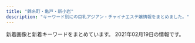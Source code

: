 ```yaml
---
title: "錦糸町・亀戸・新小岩"
description: "キーワード別にの巨乳アジアン・チャイナエステ嬢情報をまとめました。"
---
```


新着画像と新着キーワードをまとめています。
2021年02月19日の情報です。

<DmmAffiliateIns />
<KeywordTable
  shops={
    [
    {
        "name": "Lucky\uff5e\u30e9\u30c3\u30ad\u30fc\uff5e",
        "keywords": {},
        "img_links": [
            "http://www.es-raku.link/images/6.jpg",
            "http://www.es-raku.link/images/menu/staff.png",
            "http://www.es-raku.link/staff/mai.jpg",
            "http://www.es-raku.link/img/yuki1.jpg",
            "http://www.es-raku.link/images/7.jpg",
            "http://www.es-raku.link/images/2.jpg",
            "http://www.es-raku.link/images/r2.jpg",
            "http://www.es-raku.link/img/mai1.jpg",
            "http://www.es-raku.link/images/list.jpg",
            "http://www.es-raku.link/img/riri1.jpg",
            "http://www.es-raku.link/staff/riri.jpg",
            "http://www.es-raku.link/images/rtel.jpg",
            "http://www.es-raku.link/img/ayaka1.jpg",
            "http://www.es-raku.link/images/9.jpg",
            "http://www.es-raku.link/images/staff_t.png",
            "http://www.es-raku.link/staff/yuki.jpg",
            "http://www.es-raku.link/img/kaori1.jpg",
            "http://www.es-raku.link/images/int1.png",
            "http://www.es-raku.link/images/1.jpg",
            "http://www.es-raku.link/img/ruru1.jpg",
            "http://www.es-raku.link/staff/ruru.jpg",
            "http://www.es-raku.link/images/8.jpg",
            "http://www.es-raku.link/images/news.jpg",
            "http://www.es-raku.link/img/lucky1.jpg",
            "http://www.es-raku.link/images/r1.jpg",
            "http://www.es-raku.link/images/tel.jpg",
            "http://www.es-raku.link/images/menu/interior.png",
            "http://www.es-raku.link/images/line.png",
            "http://www.es-raku.link/images/int2.png",
            "http://www.es-raku.link/staff/kaori.jpg",
            "http://www.es-raku.link/images/3.jpg",
            "http://www.es-raku.link/images/sys1.jpg",
            "http://www.es-raku.link/images/head.png",
            "http://www.es-raku.link/staff/lucky.jpg",
            "http://www.es-raku.link/images/interior_t.png",
            "http://www.es-raku.link/images/mobile.jpg",
            "http://www.es-raku.link/staff/ayaka.jpg",
            "http://www.es-raku.link/images/menu/top.png"
        ],
        "station": "JR\u9326\u7cf8\u753a\u99c5\u5357\u53e3",
        "url": "http://www.es-raku.link/"
    },
    {
        "keywords": {
            "C": 7
        },
        "station": "JR\u9326\u7cf8\u753a\u99c5",
        "name": "\u306a\u306a",
        "img_links": [
            "http://nanaesute.pw/images/g3.jpg",
            "http://nanaesute.pw/images/top_bn1.jpg",
            "http://nanaesute.pw/images/flash1.jpg",
            "http://nanaesute.pw/images/g1.jpg",
            "http://nanaesute.pw/images/side3.png",
            "http://nanaesute.pw/images/flash.jpg",
            "http://nanaesute.pw/images/top_bn2.jpg",
            "http://nanaesute.pw/images/top.png"
        ],
        "url": "http://nanaesute.pw/"
    },
    {
        "name": "\u871c\u82b1",
        "station": "\u897f\u5927\u5cf6\u99c5A1\u51fa\u53e3",
        "img_links": [
            "http://hani-est.xyz/images/zi-pri.png",
            "http://hani-est.xyz/images/top.jpg",
            "http://hani-est.xyz/images/banna2.jpg",
            "http://hani-est.xyz/images/zi-service.png",
            "http://hani-est.xyz/images/g5.jpg",
            "http://hani-est.xyz/images/zi-staff.png",
            "http://hani-est.xyz/images/zi-ao.png",
            "http://hani-est.xyz/images/zi-newface.png",
            "http://hani-est.xyz/images/g4.jpg",
            "http://hani-est.xyz/images/g6.jpg",
            "http://hani-est.xyz/images/new1.jpg",
            "http://hani-est.xyz/images/banna.jpg",
            "http://hani-est.xyz/images/g2.jpg",
            "http://hani-est.xyz/images/g1.jpg",
            "http://hani-est.xyz/images/a1.jpg",
            "http://hani-est.xyz/images/banna1.jpg"
        ],
        "url": "http://hani-est.xyz/",
        "keywords": {
            "83": 14,
            "C": 41,
            "94": 14,
            "E": 14,
            "\u4e73": 14,
            "\u5de8\u4e73": 14,
            "82": 14,
            "90": 28
        }
    },
    {
        "keywords": {
            "C": 15
        },
        "url": "http://kameido.info/",
        "station": "JR\u4e80\u6238\u99c5\u5317\u53e3",
        "name": "\u604b\u4eba",
        "img_links": [
            "http://kameido.info/images/5.jpg",
            "http://kameido.info/images/r3.jpg",
            "http://kameido.info/images/r2.jpg",
            "http://kameido.info/images/g0.jpg",
            "http://kameido.info/images/mobile.png",
            "http://kameido.info/images/new1.jpg",
            "http://kameido.info/images/r1.jpg",
            "http://kameido.info/images/4.jpg",
            "http://kameido.info/images/top.jpg",
            "http://kameido.info/images/6.jpg",
            "http://kameido.info/images/3.jpg",
            "http://kameido.info/images/r4.jpg",
            "http://kameido.info/images/1.jpg",
            "http://kameido.info/images/2.jpg"
        ]
    },
    {
        "name": "\u3086\u304d",
        "url": "http://www.sh-yuki.work/",
        "img_links": [
            "http://www.sh-yuki.work/uploads/201215/1-201215145200113.jpg",
            "http://www.sh-yuki.work/uploads/200618/1-20061Q6342Y06.jpg",
            "http://www.sh-yuki.work/uploads/200713/1-200G3110344421.jpg",
            "http://www.sh-yuki.work/images/nbj2.jpg",
            "http://www.sh-yuki.work/images/s_staff.jpg",
            "http://www.sh-yuki.work/uploads/200127/1-20012G02404310.jpg",
            "http://www.sh-yuki.work/uploads/191006/1-191006105P61Z.jpg",
            "http://www.sh-yuki.work/uploads/201215/1-201215145153M4.jpg",
            "http://www.sh-yuki.work/images/lanmu5.jpg",
            "http://www.sh-yuki.work/uploads/201214/1-201214162100347.jpg",
            "http://www.sh-yuki.work/images/mobile.jpg",
            "http://www.sh-yuki.work/uploads/190105/1-1Z105143R9539.jpg",
            "http://www.sh-yuki.work/uploads/190105/1-1Z105143940E6.jpg",
            "http://www.sh-yuki.work/uploads/200620/1-20062015425B54.jpg",
            "http://www.sh-yuki.work/uploads/191221/1-191221111A3123.jpg",
            "http://www.sh-yuki.work/images/s_news.jpg",
            "http://www.sh-yuki.work/images/room2.jpg",
            "http://www.sh-yuki.work/uploads/190105/1-1Z1051440193X.jpg",
            "http://www.sh-yuki.work/images/room1.jpg",
            "http://www.sh-yuki.work/images/lanmu4.jpg",
            "http://www.sh-yuki.work/uploads/200618/1-20061Q633094V.jpg",
            "http://www.sh-yuki.work/images/room4.jpg",
            "http://www.sh-yuki.work/uploads/191227/1-19122F94110460.jpg",
            "http://www.sh-yuki.work/uploads/201214/1-20121416231WV.jpg",
            "http://www.sh-yuki.work/uploads/191202/1-191202154021200.jpg",
            "http://www.sh-yuki.work/uploads/191227/1-19122F93911958.jpg",
            "http://www.sh-yuki.work/images/lanmu3.jpg",
            "http://www.sh-yuki.work/uploads/210216/1-210216154459443.jpg",
            "http://www.sh-yuki.work/uploads/210216/1-210216154445506.jpg",
            "http://www.sh-yuki.work/uploads/190110/1-1Z110093529363.png",
            "http://www.sh-yuki.work/uploads/191104/1-1911041I124915.jpg",
            "http://www.sh-yuki.work/images/lanmu2.jpg",
            "http://www.sh-yuki.work/images/room3.jpg",
            "http://www.sh-yuki.work/uploads/200620/1-200620154311K4.jpg",
            "http://www.sh-yuki.work/uploads/191028/1-19102Q03S5a4.jpg",
            "http://www.sh-yuki.work/uploads/200110/1-20011013245Y49.jpg",
            "http://www.sh-yuki.work/uploads/191006/1-191006105IM24.jpg",
            "http://www.sh-yuki.work/uploads/200713/1-200G3125135C2.jpg",
            "http://www.sh-yuki.work/images/end.png",
            "http://www.sh-yuki.work/uploads/200218/1-20021Q3591A57.jpg",
            "http://www.sh-yuki.work/uploads/200218/1-20021Q359301Q.jpg",
            "http://www.sh-yuki.work/images/1.jpg",
            "http://www.sh-yuki.work/uploads/190105/1-1Z105143921224.jpg",
            "http://www.sh-yuki.work/images/top.png",
            "http://www.sh-yuki.work/uploads/191021/1-19102116361I39.jpg"
        ],
        "keywords": {
            "86": 14,
            "D": 17,
            "89": 2,
            "88": 1
        },
        "station": "JR\u5c0f\u5ca9\u99c5\u5317\u53e3"
    },
    {
        "station": "JR\u5c0f\u5ca9\u99c5\u5357\u53e3",
        "img_links": [
            "http://iyasi-heal.com/staffPhoto/s20191008160204.jpg",
            "http://iyasi-heal.com/staffPhoto/s20191008160301.jpg",
            "http://iyasi-heal.com/staffPhoto/s20190815113058.jpg",
            "http://iyasi-heal.com/images/slider1/03.jpg",
            "http://iyasi-heal.com/js/sliderLine/slide_prev.png",
            "http://iyasi-heal.com/staffPhoto/s20200909152230.jpg",
            "http://iyasi-heal.com/staffPhoto/s20200606151247.jpg",
            "http://iyasi-heal.com/staffPhoto/s20191114093407.jpg",
            "http://iyasi-heal.com/staffPhoto/s20190815113117.jpg",
            "http://iyasi-heal.com/staffPhoto/b20191008160204.jpg",
            "http://iyasi-heal.com/images/slider1/01.jpg",
            "http://iyasi-heal.com/staffPhoto/b20190815113058.jpg",
            "http://iyasi-heal.com/js/sliderLine/slide_next.png",
            "http://iyasi-heal.com/staffPhoto/s20191008160214.jpg",
            "http://iyasi-heal.com/staffPhoto/b20200909152230.jpg",
            "http://iyasi-heal.com/images/slider1/02.jpg",
            "http://iyasi-heal.com/staffPhoto/s20200606151251.jpg",
            "http://iyasi-heal.com/images/gallery1.png",
            "http://iyasi-heal.com/staffPhoto/b20191114093407.jpg",
            "http://iyasi-heal.com/staffPhoto/b20190815113117.jpg",
            "http://iyasi-heal.com/staffPhoto/b20200606151240.jpg",
            "http://iyasi-heal.com/images/mobile.jpg",
            "http://iyasi-heal.com/staffPhoto/s20200606151240.jpg",
            "http://iyasi-heal.com/images/returnBtn.png"
        ],
        "url": "http://iyasi-heal.com/",
        "name": "\u308a\u308a",
        "keywords": {
            "D": 4,
            "C": 1,
            "85": 1
        }
    },
    {
        "keywords": {
            "87": 1,
            "92": 1,
            "95": 2,
            "85": 1,
            "86": 2,
            "90": 1,
            "89": 1
        },
        "name": "\u7f8e\u697d",
        "station": "JR\u65b0\u5c0f\u5ca9\u99c5\u5357\u53e3",
        "img_links": [
            "http://y-rlx.net/images/03.png",
            "http://y-rlx.net/images/rec.jpg",
            "http://y-rlx.net/girl/010a.jpg",
            "http://y-rlx.net/girl/p01.jpg",
            "http://y-rlx.net/images/index_16.png",
            "http://y-rlx.net/images/sys_16.jpg",
            "http://y-rlx.net/images/index_10.jpg",
            "http://y-rlx.net/images/index_21.jpg",
            "http://y-rlx.net/images/index_11.jpg",
            "http://y-rlx.net/images/sys.jpg",
            "http://y-rlx.net/images/index_23.jpg",
            "http://y-rlx.net/images/acc_tit01.jpg",
            "http://y-rlx.net/girl/05.jpg",
            "http://y-rlx.net/images/index_19.png",
            "http://y-rlx.net/girl/03a.jpg",
            "http://y-rlx.net/images/acc_16.jpg",
            "http://y-rlx.net/images/index_02.png",
            "http://y-rlx.net/girl/09a.jpg",
            "http://y-rlx.net/images/index_12.jpg",
            "http://y-rlx.net/girl/09.jpg",
            "http://y-rlx.net/images/index_14.png",
            "http://y-rlx.net/girl/08.jpg",
            "http://y-rlx.net/images/02.png",
            "http://y-rlx.net/girl/07a.jpg",
            "http://y-rlx.net/images/info.png",
            "http://y-rlx.net/images/staff_16.jpg",
            "http://y-rlx.net/images/rec_16.jpg",
            "http://y-rlx.net/images/acc_tit03.jpg",
            "http://y-rlx.net/girl/010.jpg",
            "http://y-rlx.net/girl/06.jpg",
            "http://y-rlx.net/girl/02.jpg",
            "http://y-rlx.net/images/line.jpg",
            "http://y-rlx.net/girl/03.jpg",
            "http://y-rlx.net/girl/01.jpg",
            "http://y-rlx.net/girl/00.jpg",
            "http://y-rlx.net/girl/07.jpg",
            "http://y-rlx.net/images/index_08.jpg",
            "http://y-rlx.net/images/index_13.jpg",
            "http://y-rlx.net/images/index_04.png",
            "http://y-rlx.net/images/index_06.png",
            "http://y-rlx.net/images/acc_tit.jpg",
            "http://y-rlx.net/images/index_07.png",
            "http://y-rlx.net/images/rex_16.jpg",
            "http://y-rlx.net/images/index_09.jpg",
            "http://y-rlx.net/girl/05a.jpg",
            "http://y-rlx.net/images/01.png"
        ],
        "url": "http://y-rlx.net/"
    },
    {
        "url": "http://thaipataya.chm.jp/",
        "name": "\u30d1\u30bf\u30e4",
        "keywords": {
            "\u30bb\u30af\u30b7\u30fc": 1,
            "C": 13
        },
        "station": "JR\u5c0f\u5ca9\u99c5\u5357\u53e3",
        "img_links": [
            "https://chm.jp/domains1/thaipataya/myimg/imgcom37665_sp.jpg",
            "https://chm.jp/domains1/thaipataya/myimg/imgcom37913_sp.jpg",
            "https://chm.jp/domains1/thaipataya/myimg/imgcom36604_sp.jpg",
            "https://chm.jp/domains1/thaipataya/myimg/slideimg36560_sp.jpg",
            "https://chm.jp/domains1/thaipataya/myimg/imgcom37360_sp.jpg",
            "https://chm.jp/domains1/thaipataya/myimg/imgcom37668_sp.png",
            "https://chm.jp/domains1/thaipataya/myimg/imgcom36634_sp.jpg",
            "https://chm.jp/domains1/thaipataya/myimg/imgcom36606_sp.jpg",
            "https://chm.jp/domains1/thaipataya/myimg/imgcom37731_sp.png",
            "https://chm.jp/domains1/thaipataya/myimg/imgcom36566_sp.png",
            "https://chm.jp/domains1/thaipataya/myimg/imgcom37172_sp.png",
            "https://chm.jp/domains1/thaipataya/myimg/imgcom37726_sp.png",
            "https://chm.jp/domains1/thaipataya/myimg/imgcom36636_sp.jpg",
            "https://chm.jp/domains1/thaipataya/myimg/imgcom37841_sp.jpg",
            "https://chm.jp/domains1/thaipataya/myimg/imgcom37728_sp.png",
            "https://chm.jp/domains1/thaipataya/myimg/imgcom37174_sp.png",
            "https://chm.jp/domains1/thaipataya/myimg/imgcom36565_sp.jpg",
            "https://chm.jp/domains1/thaipataya/myimg/slideimg36561_sp.jpg",
            "https://chm.jp/domains1/thaipataya/myimg/imgcom36577_sp.jpg",
            "https://chm.jp/domains1/thaipataya/myimg/imgcom37663_sp.jpg",
            "https://chm.jp/domains1/thaipataya/myimg/imgcom37362_sp.png",
            "https://chm.jp/domains1/thaipataya/myimg/imgcom36578_sp.jpg",
            "https://chm.jp/domains1/thaipataya/myimg/imgcom36607_sp.jpg",
            "https://chm.jp/domains1/thaipataya/myimg/imgcom37667_sp.png",
            "https://chm.jp/domains1/thaipataya/myimg/imgcom37732_sp.png",
            "https://chm.jp/domains1/thaipataya/myimg/imgcom37914_sp.jpg",
            "https://chm.jp/domains1/thaipataya/myimg/imgcom37659_sp.png",
            "https://chm.jp/domains1/thaipataya/myimg/imgcom36605_sp.jpg",
            "https://chm.jp/domains1/thaipataya/myimg/imgcom37737_sp.png",
            "https://chm.jp/sozai/0_4999/bn112_sp.png",
            "https://chm.jp/domains1/thaipataya/myimg/imgcom37740_sp.png",
            "https://chm.jp/domains1/thaipataya/myimg/imgcom37727_sp.png",
            "https://chm.jp/domains1/thaipataya/myimg/imgcom37710_sp.jpg",
            "http://chm.jp/img/linebutton_82x20.png",
            "https://chm.jp/domains1/thaipataya/myimg/imgcom37730_sp.png",
            "https://chm.jp/domains1/thaipataya/myimg/imgcom37654_sp.jpg",
            "https://chm.jp/domains1/thaipataya/myimg/imgcom36581_sp.jpg",
            "https://chm.jp/domains1/thaipataya/myimg/imgcom37655_sp.jpg",
            "https://chm.jp/domains1/thaipataya/myimg/imgcom37833_sp.jpg",
            "https://chm.jp/domains1/thaipataya/myimg/imgcom36613_sp.jpg",
            "https://chm.jp/domains1/thaipataya/myimg/imgcom37789_sp.png",
            "https://chm.jp/domains1/thaipataya/myimg/imgcom36619_sp.jpg",
            "https://chm.jp/domains1/thaipataya/myimg/imgcom37067_sp.png",
            "https://chm.jp/domains1/thaipataya/myimg/imgcom37177_sp.png",
            "https://chm.jp/domains1/thaipataya/myimg/imgcom37357_sp.jpg",
            "https://chm.jp/sozai/0_4999/bn122_sp.png",
            "https://chm.jp/domains1/thaipataya/myimg/imgcom36603_sp.png",
            "https://chm.jp/domains1/thaipataya/myimg/imgcom37664_sp.png",
            "https://chm.jp/domains1/thaipataya/myimg/imgcom37356_sp.jpg",
            "https://chm.jp/domains1/thaipataya/myimg/imgcom37666_sp.jpg",
            "https://chm.jp/domains1/thaipataya/myimg/imgcom37916_sp.jpg",
            "https://chm.jp/domains1/thaipataya/myimg/imgcom37736_sp.png",
            "https://chm.jp/domains1/thaipataya/myimg/imgcom37725_sp.png",
            "https://chm.jp/domains1/thaipataya/myimg/imgcom37661_sp.png",
            "https://chm.jp/domains1/thaipataya/myimg/imgcom36633_sp.jpg",
            "https://chm.jp/domains1/thaipataya/myimg/imgcom37734_sp.png",
            "https://chm.jp/domains1/thaipataya/myimg/imgcom37662_sp.png",
            "https://chm.jp/domains1/thaipataya/myimg/imgcom37361_sp.png",
            "https://chm.jp/domains1/thaipataya/myimg/imgcom37657_sp.jpg",
            "https://chm.jp/domains1/thaipataya/myimg/imgcom37669_sp.jpg",
            "https://chm.jp/domains1/thaipataya/myimg/imgcom36615_sp.png",
            "https://chm.jp/domains1/thaipataya/myimg/imgcom36635_sp.jpg",
            "https://chm.jp/domains1/thaipataya/myimg/imgcom36567_sp.jpg",
            "https://chm.jp/domains1/thaipataya/myimg/imgcom37839_sp.jpg",
            "https://chm.jp/domains1/thaipataya/myimg/imgcom36582_sp.jpg",
            "https://chm.jp/domains1/thaipataya/myimg/imgcom37915_sp.jpg",
            "https://chm.jp/domains1/thaipataya/myimg/imgcom36618_sp.png",
            "https://chm.jp/domains1/thaipataya/myimg/imgcom37358_sp.jpg",
            "https://chm.jp/domains1/thaipataya/myimg/imgcom37359_sp.jpg",
            "https://chm.jp/domains1/thaipataya/myimg/imgcom37733_sp.png",
            "https://chm.jp/domains1/thaipataya/myimg/imgcom37739_sp.png",
            "https://chm.jp/domains1/thaipataya/myimg/imgcom37840_sp.jpg",
            "https://chm.jp/domains1/thaipataya/myimg/slideimg36562_sp.jpg",
            "https://chm.jp/domains1/thaipataya/myimg/imgcom36614_sp.jpg",
            "https://chm.jp/domains1/thaipataya/myimg/imgcom36579_sp.jpg",
            "https://chm.jp/domains1/thaipataya/myimg/imgcom37656_sp.jpg",
            "https://chm.jp/domains1/thaipataya/myimg/imgcom37834_sp.jpg",
            "https://chm.jp/domains1/thaipataya/myimg/imgcom36580_sp.jpg",
            "https://chm.jp/domains1/thaipataya/myimg/imgcom37738_sp.png",
            "https://chm.jp/domains1/thaipataya/myimg/imgcom37355_sp.jpg",
            "https://chm.jp/domains1/thaipataya/myimg/imgcom37653_sp.jpg",
            "https://chm.jp/domains1/thaipataya/myimg/imgcom37658_sp.png",
            "https://chm.jp/domains1/thaipataya/myimg/imgcom37068_sp.png",
            "https://chm.jp/domains1/thaipataya/myimg/imgcom37660_sp.png",
            "https://chm.jp/domains1/thaipataya/myimg/imgcom37729_sp.png"
        ]
    },
    {
        "name": "\u96c5\u82b3",
        "keywords": {
            "H": 2,
            "89": 6,
            "98": 2,
            "84": 2,
            "C": 12,
            "86": 2,
            "85": 4,
            "D": 4
        },
        "img_links": [
            "http://www.o-miyabi.com/images/upload/thumb/0dc07af1006255fa.jpg",
            "http://www.o-miyabi.com/images/index_03.jpg",
            "http://www.o-miyabi.com/s/uploads/02.jpg",
            "http://www.o-miyabi.com/images/upload/thumb/72ffa1fb925d394b.jpg",
            "http://www.o-miyabi.com/s/uploads/06.jpg",
            "http://www.o-miyabi.com/images/info.jpg",
            "http://www.o-miyabi.com/s/uploads/04.jpg",
            "http://www.o-miyabi.com/s/images/okubokomachi.jpg",
            "http://www.o-miyabi.com/images/upload/thumb/6d7987cae648e809.jpg",
            "http://www.o-miyabi.com/s/images/t3.jpg",
            "http://www.o-miyabi.com/s/uploads/03.jpg",
            "http://www.o-miyabi.com/images/index_13.jpg",
            "http://www.o-miyabi.com/images/index_04.jpg",
            "http://www.o-miyabi.com/images/upload/thumb/51d074f8f9cdb905.jpg",
            "http://www.o-miyabi.com/images/index_07.jpg",
            "http://www.o-miyabi.com/images/movie_09.jpg",
            "http://www.o-miyabi.com/images/index_16.jpg",
            "http://www.o-miyabi.com/images/staff_09.jpg",
            "http://www.o-miyabi.com/images/info_09.jpg",
            "http://www.o-miyabi.com/s/images/service_07.png",
            "http://www.o-miyabi.com/images/index_02.jpg",
            "http://www.o-miyabi.com/images/index_06.jpg",
            "http://www.o-miyabi.com/s/uploads/08.jpg",
            "http://www.o-miyabi.com/images/upload/thumb/1a8371be7358f1df.jpg",
            "http://www.o-miyabi.com/s/images/slider/3.jpg",
            "http://www.o-miyabi.com/images/upload/thumb/928147996b3538a2.jpg",
            "http://www.o-miyabi.com/s/image/nav_topics.png",
            "http://www.o-miyabi.com/s/image/nav_top.png",
            "http://www.o-miyabi.com/girl/01.jpg",
            "http://www.o-miyabi.com/s/images/slider/1.jpg",
            "http://www.o-miyabi.com/images/index_14.jpg",
            "http://www.o-miyabi.com/images/upload/thumb/e12bb065f2380463.jpg",
            "http://www.o-miyabi.com/s/uploads/01.jpg",
            "http://www.o-miyabi.com/images/upload/thumb/301c9a35b11a384f.jpg",
            "http://www.o-miyabi.com/s/image/nav_hotel.png",
            "http://www.o-miyabi.com/images/index_01.jpg",
            "http://www.o-miyabi.com/s/images/service_01.png",
            "http://www.o-miyabi.com/images/index_19.jpg",
            "http://www.o-miyabi.com/s/image/nav_cast.png",
            "http://www.o-miyabi.com/images/info_02.jpg",
            "http://www.o-miyabi.com/images/rec_09.jpg",
            "http://www.o-miyabi.com/images/rec.jpg",
            "http://www.o-miyabi.com/s/images/slider/prev.png",
            "http://www.o-miyabi.com/s/images/pc.png",
            "http://www.o-miyabi.com/s/image/nav_sys.png",
            "http://www.o-miyabi.com/s/uploads/07.jpg",
            "http://www.o-miyabi.com/s/images/t1.jpg",
            "http://www.o-miyabi.com/s/images/tel.png",
            "http://www.o-miyabi.com/s/images/slider/next.png",
            "http://www.o-miyabi.com/s/images/iphone.png",
            "http://www.o-miyabi.com/s/image/nav_manga.png",
            "http://www.o-miyabi.com/images/upload/thumb/db15ea2226867103.jpg",
            "http://www.o-miyabi.com/images/upload/thumb/57af63e7ff71466b.jpg",
            "http://www.o-miyabi.com/images/upload/thumb/04d21d82d11bc049.jpg",
            "http://www.o-miyabi.com/images/upload/thumb/0981f77ac0a1e07f.jpg",
            "http://www.o-miyabi.com/s/images/slider/2.jpg",
            "http://www.o-miyabi.com/images/index_09.jpg",
            "http://www.o-miyabi.com/images/index_05.jpg",
            "http://www.o-miyabi.com/images/upload/thumb/7713de024ddc43e7.jpg",
            "http://www.o-miyabi.com/s/images/top_2.jpg",
            "http://www.o-miyabi.com/images/upload/thumb/6fceb6aef71115ac.jpg",
            "http://www.o-miyabi.com/images/index_10.jpg",
            "http://www.o-miyabi.com/images/index_18.jpg",
            "http://www.o-miyabi.com/s/images/t2.jpg",
            "http://www.o-miyabi.com/s/images/service_03.png"
        ],
        "station": "JR\u65b0\u5c0f\u5ca9\u99c5\u5357\u53e3",
        "url": "http://www.o-miyabi.com/"
    },
    {
        "img_links": [
            "http://www.es-royal.click/images/8.jpg",
            "http://www.es-royal.click/images/b3.jpg",
            "http://www.es-royal.click/images/s1.png",
            "http://www.es-royal.click/images/1.jpg",
            "http://www.es-royal.click/images/main_footer.jpg",
            "http://www.es-royal.click/img/emi1.jpg",
            "http://www.es-royal.click/images/staff_t.jpg",
            "http://www.es-royal.click/images/sys1.png",
            "http://www.es-royal.click/images/9.jpg",
            "http://www.es-royal.click/images/main_top.jpg",
            "http://www.es-royal.click/images/5.jpg",
            "http://www.es-royal.click/img/aya1.jpg",
            "http://www.es-royal.click/images/b2.jpg",
            "http://www.es-royal.click/images/ta.jpg",
            "http://www.es-royal.click/images/head.jpg",
            "http://www.es-royal.click/img/nana1.jpg",
            "http://www.es-royal.click/images/int1.png",
            "http://www.es-royal.click/img/ego1.jpg",
            "http://www.es-royal.click/images/interior_t.jpg",
            "http://www.es-royal.click/images/mobile.jpg",
            "http://www.es-royal.click/images/int2.png",
            "http://www.es-royal.click/img/momo2.jpg",
            "http://www.es-royal.click/images/4.jpg",
            "http://www.es-royal.click/images/news.png",
            "http://www.es-royal.click/img/miyuki1.jpg",
            "http://www.es-royal.click/images/6.jpg",
            "http://www.es-royal.click/images/b1.jpg",
            "http://www.es-royal.click/img/momo1.jpg",
            "http://www.es-royal.click/img/mimi1.jpg",
            "http://www.es-royal.click/images/7.jpg"
        ],
        "station": "\u4eac\u6210\u7acb\u77f3\u99c5\u5317\u53e3",
        "url": "http://www.es-royal.click/",
        "keywords": {},
        "name": "\u5e78\u305b"
    },
    {
        "url": "http://sentsubaki.asia/",
        "img_links": [
            "http://sentsubaki.asia/img/btn_twitter.png",
            "http://sentsubaki.asia/img/cast/miki-01.jpg",
            "http://sentsubaki.asia/img/cast/yumi-03.jpg",
            "http://sentsubaki.asia/img/cast/miki-02.jpg",
            "http://sentsubaki.asia/img/cast/you-01.jpg",
            "http://sentsubaki.asia/img/cast/yuyu-01.jpg",
            "http://sentsubaki.asia/img/cast/you-02.jpg",
            "http://sentsubaki.asia/img/btn_top.png",
            "http://sentsubaki.asia/img/cast/nina-04.jpg",
            "http://sentsubaki.asia/img/cast/miki-03.jpg",
            "http://sentsubaki.asia/img/cast/yumi-02.jpg",
            "http://sentsubaki.asia/img/btn_interior.png",
            "http://sentsubaki.asia/img/btn_cast.png",
            "http://sentsubaki.asia/img/cast/nina-03.jpg",
            "http://sentsubaki.asia/img/head_tel.png",
            "http://sentsubaki.asia/img/cast/you-03.jpg",
            "http://sentsubaki.asia/img/interior/lobby-2.jpg",
            "http://sentsubaki.asia/img/cast/aya-04.jpg",
            "http://sentsubaki.asia/img/cast/you-04.jpg",
            "http://sentsubaki.asia/img/cast/aya-03.jpg",
            "http://sentsubaki.asia/img/interior/lobby-1.jpg",
            "http://sentsubaki.asia/img/cast/yuyu-04.jpg",
            "http://sentsubaki.asia/img/coupon_special.png",
            "http://sentsubaki.asia/img/cast/yuyu-02.jpg",
            "http://sentsubaki.asia/img/cast/miki-04.jpg",
            "http://sentsubaki.asia/img/cast/aya-01.jpg",
            "http://sentsubaki.asia/img/cast/yumi-04.jpg",
            "http://sentsubaki.asia/img/head_time.png"
        ],
        "name": "\u5343\u693f",
        "keywords": {},
        "station": "JR\u4e80\u6238\u99c5\u6771\u53e3"
    },
    {
        "station": "\u68ee\u4e0b\u99c5A4\u53e3",
        "url": "http://ipidiw.com/relaxnomori/",
        "img_links": [
            "http://ipidiw.com/relaxnomori/images/interior_t.jpg",
            "http://ipidiw.com/relaxnomori/images/mobile.jpg",
            "http://ipidiw.com/relaxnomori/images/tt.jpg",
            "http://ipidiw.com/relaxnomori/images/news.jpg",
            "http://ipidiw.com/relaxnomori/images/interior.png",
            "http://ipidiw.com/relaxnomori/images/staff_t.jpg",
            "http://ipidiw.com/relaxnomori/user_data/00000020.jpg",
            "http://ipidiw.com/relaxnomori/images/tp.png",
            "http://ipidiw.com/relaxnomori/user_data/00000018.jpg",
            "http://ipidiw.com/relaxnomori/user_data/00000017.jpg",
            "http://ipidiw.com/relaxnomori/user_data/00000019.jpg",
            "http://ipidiw.com/relaxnomori/images/rem.jpg"
        ],
        "keywords": {
            "90": 2,
            "93": 1,
            "86": 1
        },
        "name": "\u30ea\u30e9\u30c3\u30af\u30b9\u306e\u68ee"
    },
    {
        "keywords": {},
        "img_links": [
            "https://kameido-massage.com/images/flower.png",
            "https://kameido-massage.com/staff/mimi-l1.jpg",
            "https://kameido-massage.com/2019/12/25/mika-s1.jpg",
            "https://kameido-massage.com/room/room-l1.jpg",
            "https://kameido-massage.com/images/main-small.jpg",
            "https://kameido-massage.com/staff/nana-l1.jpg",
            "https://kameido-massage.com/icon/yelp.png",
            "https://kameido-massage.com/images/footer-l.png",
            "https://kameido-massage.com/images/top2.jpg",
            "https://kameido-massage.com/icon/facebook.png",
            "https://kameido-massage.com/images/footer-r.png",
            "https://kameido-massage.com/images/qrcode.png",
            "https://kameido-massage.com/2020/03/28/nana-s1.jpg",
            "https://kameido-massage.com/images/header3.png",
            "https://scdn.line-apps.com/n/line_add_friends/btn/ja.png",
            "https://kameido-massage.com/staff/yuki-s1.jpg",
            "https://kameido-massage.com/icon/twitter.png",
            "https://kameido-massage.com/2019/11/10/erika-s1.jpg",
            "https://kameido-massage.com/staff/mimi-s1.jpg",
            "https://kameido-massage.com/staff/yuka-s1.jpg",
            "https://kameido-massage.com/2020/05/15/kazumi-s1.jpg",
            "https://kameido-massage.com/staff/yuki-l1.jpg",
            "https://kameido-massage.com/menu/blog.png",
            "https://kameido-massage.com/icon/line.png",
            "https://kameido-massage.com/2020/07/17/mika-s1.jpg",
            "https://kameido-massage.com/images/main-top.jpg",
            "https://kameido-massage.com/room/room-l3.jpg",
            "https://kameido-massage.com/staff/nana-s1.jpg",
            "https://kameido-massage.com/button/blog.png",
            "https://kameido-massage.com/room/room-l4.jpg",
            "https://kameido-massage.com/staff/mirei-s1.jpg",
            "https://kameido-massage.com/images/clear.png",
            "https://kameido-massage.com/room/room-l6.jpg",
            "https://kameido-massage.com/images/top1.jpg",
            "https://kameido-massage.com/images/top3.jpg",
            "https://kameido-massage.com/staff/yuka-l1.jpg",
            "https://kameido-massage.com/2019/11/02/yuka-s1.jpg",
            "https://kameido-massage.com/menu/home.png",
            "https://kameido-massage.com/room/room-l2.jpg",
            "https://kameido-massage.com/images/main-sp.jpg",
            "https://kameido-massage.com/2019/10/29/yuri-s1.jpg",
            "https://kameido-massage.com/room/room-l5.jpg",
            "https://kameido-massage.com/menu/staff.png",
            "https://kameido-massage.com/menu/info.png",
            "https://kameido-massage.com/button/staff.png",
            "https://kameido-massage.com/button/home.png",
            "https://kameido-massage.com/staff/erika-l1.jpg",
            "https://kameido-massage.com/staff/erika-s1.jpg",
            "https://kameido-massage.com/link/mens-esthe.png"
        ],
        "station": "JR\u4e80\u6238\u99c5\u5317\u53e3",
        "url": "https://kameido-massage.com/",
        "name": "\u842c\u751f\u697c"
    },
    {
        "img_links": [
            "http://mirage.sweet-relaxation.com/img/cast/yaya-02.jpg",
            "http://mirage.sweet-relaxation.com/img/interior/corridor-1.jpg",
            "http://mirage.sweet-relaxation.com/img/cast/yumi-01.jpg",
            "http://mirage.sweet-relaxation.com/img/cast/yumi-03.jpg",
            "http://mirage.sweet-relaxation.com/img/cast/nanar-01.jpg",
            "http://mirage.sweet-relaxation.com/img/cast/ran-01.jpg",
            "http://mirage.sweet-relaxation.com/img/cast/yaya-01.jpg",
            "http://mirage.sweet-relaxation.com/img/cast/yaya-03.jpg",
            "http://mirage.sweet-relaxation.com/img/cast/miya-01.jpg",
            "http://mirage.sweet-relaxation.com/img/cast/nina-03.jpg",
            "http://mirage.sweet-relaxation.com/img/cast/key-03.jpg",
            "http://mirage.sweet-relaxation.com/img/cast/olive-01.jpg",
            "http://mirage.sweet-relaxation.com/img/cast/nanar-02.jpg",
            "http://mirage.sweet-relaxation.com/img/cast/miya-02.jpg",
            "http://mirage.sweet-relaxation.com/img/cast/olive-03.jpg",
            "http://mirage.sweet-relaxation.com/img/cast/ran-03.jpg",
            "http://mirage.sweet-relaxation.com/img/cast/yumi-02.jpg",
            "http://mirage.sweet-relaxation.com/img/cast/nanar-03.jpg",
            "http://mirage.sweet-relaxation.com/img/cast/olive-02.jpg",
            "http://mirage.sweet-relaxation.com/img/cast/nina-01.jpg",
            "http://mirage.sweet-relaxation.com/img/cast/key-01.jpg",
            "http://mirage.sweet-relaxation.com/img/cast/eri-01.jpg",
            "http://mirage.sweet-relaxation.com/img/cast/eri-03.jpg",
            "http://mirage.sweet-relaxation.com/img/cast/nina-02.jpg",
            "http://mirage.sweet-relaxation.com/img/cast/eri-02.jpg",
            "http://mirage.sweet-relaxation.com/img/cast/miya-03.jpg",
            "http://mirage.sweet-relaxation.com/img/cast/key-02.jpg",
            "http://mirage.sweet-relaxation.com/img/cast/ran-02.jpg"
        ],
        "station": "JR\u4e80\u6238\u99c5\u6771\u53e3",
        "name": "Mirage\uff5e\u30df\u30e9\u30fc\u30b8\u30e5\uff5e",
        "keywords": {},
        "url": "http://mirage.sweet-relaxation.com/"
    },
    {
        "img_links": [
            "https://piano.sweet-relaxation.com/img/cast/nico-02.jpg",
            "https://piano.sweet-relaxation.com/img/cast/nana-02.jpg",
            "https://piano.sweet-relaxation.com/img/cast/luna-03.jpg",
            "https://piano.sweet-relaxation.com/img/cast/ebi-02.jpg",
            "https://piano.sweet-relaxation.com/img/cast/nana-03.jpg",
            "https://piano.sweet-relaxation.com/img/interior/int-04.jpg",
            "https://piano.sweet-relaxation.com/img/cast/miky-02.jpg",
            "https://piano.sweet-relaxation.com/img/cast/ebi-03.jpg",
            "https://piano.sweet-relaxation.com/img/cast/ai-04.jpg",
            "https://piano.sweet-relaxation.com/img/cast/miya-02.jpg",
            "https://piano.sweet-relaxation.com/img/cast/nico-04.jpg",
            "https://piano.sweet-relaxation.com/img/cast/ai-02.jpg",
            "https://piano.sweet-relaxation.com/img/cast/coco-04.jpg",
            "https://piano.sweet-relaxation.com/img/cast/miya-03.jpg",
            "https://piano.sweet-relaxation.com/img/cast/nico-03.jpg",
            "https://piano.sweet-relaxation.com/img/slick/sl-1.jpg",
            "https://piano.sweet-relaxation.com/img/cast/coco-01.jpg",
            "https://piano.sweet-relaxation.com/img/slick/sl-5.jpg",
            "https://piano.sweet-relaxation.com/img/slick/sl-2.jpg",
            "https://piano.sweet-relaxation.com/img/cast/ebi-04.jpg",
            "https://piano.sweet-relaxation.com/img/slick/sl-3.jpg",
            "https://piano.sweet-relaxation.com/img/cast/luna-04.jpg",
            "https://piano.sweet-relaxation.com/img/cast/aini-04.jpg",
            "https://piano.sweet-relaxation.com/img/cast/lili-03.jpg",
            "https://piano.sweet-relaxation.com/img/cast/ebi-01.jpg",
            "https://piano.sweet-relaxation.com/img/cast/ai-03.jpg",
            "https://piano.sweet-relaxation.com/img/interior/int-03.jpg",
            "https://piano.sweet-relaxation.com/img/cast/miya-01.jpg",
            "https://piano.sweet-relaxation.com/img/cast/ai-01.jpg",
            "https://piano.sweet-relaxation.com/img/cast/nico-01.jpg",
            "https://piano.sweet-relaxation.com/img/cast/aye-04.jpg",
            "https://piano.sweet-relaxation.com/img/cast/nana-04.jpg",
            "https://piano.sweet-relaxation.com/img/cast/aye-03.jpg",
            "https://piano.sweet-relaxation.com/img/cast/luna-01.jpg",
            "https://piano.sweet-relaxation.com/img/cast/coco-02.jpg",
            "https://piano.sweet-relaxation.com/img/slick/sl-4.jpg",
            "https://piano.sweet-relaxation.com/img/cast/nana-01.jpg",
            "https://piano.sweet-relaxation.com/img/cast/luna-02.jpg",
            "https://piano.sweet-relaxation.com/img/slick/sl-6.jpg",
            "https://piano.sweet-relaxation.com/img/cast/aki-03.jpg",
            "https://piano.sweet-relaxation.com/img/cast/lili-01.jpg",
            "https://piano.sweet-relaxation.com/img/cast/aki-02.jpg",
            "https://piano.sweet-relaxation.com/img/cast/aye-01.jpg",
            "https://piano.sweet-relaxation.com/img/cast/aini-02.jpg",
            "https://piano.sweet-relaxation.com/img/cast/aki-01.jpg",
            "https://piano.sweet-relaxation.com/img/cast/miky-04.jpg",
            "https://piano.sweet-relaxation.com/img/cast/miya-04.jpg",
            "https://piano.sweet-relaxation.com/img/cast/aini-01.jpg",
            "https://piano.sweet-relaxation.com/img/slick/sl-7.jpg",
            "https://piano.sweet-relaxation.com/img/cast/aki-04.jpg",
            "https://piano.sweet-relaxation.com/img/cast/coco-03.jpg",
            "https://piano.sweet-relaxation.com/img/interior/int-01.jpg",
            "https://piano.sweet-relaxation.com/img/cast/miky-03.jpg",
            "https://piano.sweet-relaxation.com/img/cast/aini-03.jpg",
            "https://piano.sweet-relaxation.com/img/cast/lili-02.jpg",
            "https://piano.sweet-relaxation.com/img/cast/lili-04.jpg",
            "https://piano.sweet-relaxation.com/img/cast/aye-02.jpg",
            "https://piano.sweet-relaxation.com/img/interior/int-02.jpg",
            "https://piano.sweet-relaxation.com/img/cast/miky-01.jpg"
        ],
        "name": "Piano",
        "keywords": {},
        "station": "JR\u65b0\u5c0f\u5ca9\u99c5\u5357\u53e3",
        "url": "https://piano.sweet-relaxation.com/"
    },
    {
        "station": "JR\u4e80\u6238\u99c5\u6771\u53e3",
        "img_links": [
            "http://miyabi-aroma.xyz/images/nav/nav-sys.jpg",
            "http://miyabi-aroma.xyz/images/nav/nav-info.jpg",
            "http://miyabi-aroma.xyz/images/index-rose_09.png",
            "http://miyabi-aroma.xyz/images/staff/3/miya2.jpg",
            "http://miyabi-aroma.xyz/images/1801706901.jpg",
            "http://miyabi-aroma.xyz/images/nav/nav-job.jpg",
            "http://miyabi-aroma.xyz/images/staff/3/miya.jpg",
            "http://miyabi-aroma.xyz/images/nav/nav-staff.jpg",
            "http://miyabi-aroma.xyz/images/staff/3/yaya2.jpg",
            "http://miyabi-aroma.xyz/images/shishu/se2.jpg",
            "http://miyabi-aroma.xyz/images/staff/3/kiki.jpg",
            "http://miyabi-aroma.xyz/images/3/1.jpg",
            "http://miyabi-aroma.xyz/images/staff/3/rina2.jpg",
            "http://miyabi-aroma.xyz/images/staff/3/ami.jpg",
            "http://miyabi-aroma.xyz/images/staff/3/yaya1.jpg",
            "http://miyabi-aroma.xyz/images/11.png",
            "http://miyabi-aroma.xyz/images/index-rose_07.png",
            "http://miyabi-aroma.xyz/images/shishu/se1.jpg",
            "http://miyabi-aroma.xyz/images/staff/3/kiki2.jpg",
            "http://miyabi-aroma.xyz/images/staff/3/ami2.jpg",
            "http://miyabi-aroma.xyz/images/index-rose_13.png",
            "http://miyabi-aroma.xyz/images/index-rose_02.png",
            "http://miyabi-aroma.xyz/images/staff/3/rina.jpg",
            "http://miyabi-aroma.xyz/images/index-rose_04.png",
            "http://miyabi-aroma.xyz/images/staff/3/yami.jpg",
            "http://miyabi-aroma.xyz/images/3/2.jpg"
        ],
        "keywords": {
            "C": 7
        },
        "url": "http://miyabi-aroma.xyz/",
        "name": "\u685c"
    },
    {
        "station": "JR\u4e80\u6238\u99c5\u5317\u53e3",
        "url": "http://yukinosakura.tyo.cm/",
        "img_links": [
            "http://yukinosakura.tyo.cm/images/room2.jpg",
            "http://yukinosakura.tyo.cm/images/mobile.jpg",
            "http://yukinosakura.tyo.cm/images/s_shedule.jpg",
            "http://yukinosakura.tyo.cm/images/s_staff.jpg",
            "http://yukinosakura.a2.webnavi.work/upload/sites/72/2020/04/2020040708052456.jpg",
            "http://yukinosakura.a2.webnavi.work/upload/sites/72/2020/04/2020040708052434.jpg",
            "http://yukinosakura.tyo.cm/images/room1.jpg",
            "http://yukinosakura.tyo.cm/images/room4.jpg",
            "http://yukinosakura.tyo.cm/images/s_news.jpg",
            "http://yukinosakura.a2.webnavi.work/upload/sites/72/2020/04/2020040708052118.jpg",
            "http://yukinosakura.tyo.cm/images/room3.jpg",
            "http://yukinosakura.a2.webnavi.work/upload/sites/72/2020/04/2020040708052353.jpg",
            "http://yukinosakura.a2.webnavi.work/upload/sites/72/2020/04/2020040708052241.jpg",
            "http://yukinosakura.tyo.cm/images/top.jpg"
        ],
        "keywords": {
            "86": 12,
            "C": 18,
            "D": 24,
            "85": 12,
            "83": 6
        },
        "name": "\u685c\u82b1"
    },
    {
        "name": "\u30a8\u30eb\u30b0\u30e9\u30f3\u30c7-elgrande-",
        "url": "http://el-grande.asia/",
        "station": "JR\u65b0\u5c0f\u5ca9\u99c5\u5357\u53e3",
        "img_links": [
            "http://el-grande.asia/img/cast/ringo-03.jpg",
            "http://el-grande.asia/img/cast/misa-01.jpg",
            "http://el-grande.asia/img/cast/baby-04.jpg",
            "http://el-grande.asia/img/cast/mei-03.jpg",
            "http://el-grande.asia/img/cast/belu-02.jpg",
            "http://el-grande.asia/img/cast/belu-04.jpg",
            "http://el-grande.asia/img/interior/corridor-1.jpg",
            "http://el-grande.asia/img/cast/haru-04.jpg",
            "http://el-grande.asia/img/cast/hana-01.jpg",
            "http://el-grande.asia/img/cast/ringo-01.jpg",
            "http://el-grande.asia/img/cast/sara-06.jpg",
            "http://el-grande.asia/img/btn_twitter.png",
            "http://el-grande.asia/img/cast/mai-03.jpg",
            "http://el-grande.asia/img/cast/haru-01.jpg",
            "http://el-grande.asia/img/cast/baby-01.jpg",
            "http://el-grande.asia/img/cast/hana-02.jpg",
            "http://el-grande.asia/img/cast/aki-01.jpg",
            "http://el-grande.asia/img/cast/haru-02.jpg",
            "http://el-grande.asia/img/btn_cast.png",
            "http://el-grande.asia/img/cast/mai-04.jpg",
            "http://el-grande.asia/img/btn_interior.png",
            "http://el-grande.asia/img/cast/haru-03.jpg",
            "http://el-grande.asia/img/cast/lucy-02.jpg",
            "http://el-grande.asia/img/interior/lobby-1.jpg",
            "http://el-grande.asia/img/cast/ringo-04.jpg",
            "http://el-grande.asia/img/cast/lucy-03.jpg",
            "http://el-grande.asia/img/cast/sara-08.jpg",
            "http://el-grande.asia/img/cast/rey-04.jpg",
            "http://el-grande.asia/img/cast/aki-04.jpg",
            "http://el-grande.asia/img/interior/shower-4.jpg",
            "http://el-grande.asia/img/btn_top.png",
            "http://el-grande.asia/img/cast/baby-02.jpg",
            "http://el-grande.asia/img/cast/baby-03.jpg",
            "http://el-grande.asia/img/cast/mai-01.jpg",
            "http://el-grande.asia/img/cast/sara-05.jpg",
            "http://el-grande.asia/img/cast/lucy-04.jpg",
            "http://el-grande.asia/img/cast/belu-01.jpg",
            "http://el-grande.asia/img/cast/rey-01.jpg",
            "http://el-grande.asia/img/cast/ringo-02.jpg",
            "http://el-grande.asia/img/cast/aki-02.jpg",
            "http://el-grande.asia/img/cast/lucy-01.jpg",
            "http://el-grande.asia/img/cast/mei-01.jpg",
            "http://el-grande.asia/img/cast/mei-02.jpg",
            "http://el-grande.asia/img/cast/hana-03.jpg",
            "http://el-grande.asia/img/cast/hana-04.jpg",
            "http://el-grande.asia/img/cast/aki-03.jpg",
            "http://el-grande.asia/img/dagger.png",
            "http://el-grande.asia/img/cast/mei-04.jpg",
            "http://el-grande.asia/img/cast/misa-04.jpg",
            "http://el-grande.asia/img/cast/rey-02.jpg",
            "http://el-grande.asia/img/cast/belu-03.jpg"
        ],
        "keywords": {}
    },
    {
        "station": "JR\u5c0f\u5ca9\u99c5\u5317\u53e3",
        "name": "\u4e00\u6642",
        "img_links": [
            "http://biwert.xyz/uploads/201006/1-2010061F032C0.jpg",
            "http://biwert.xyz/uploads/201003/1-2010031G415110.jpg",
            "http://biwert.xyz/uploads/201007/1-20100G4464b26.jpg",
            "http://biwert.xyz/templets/default/picture/interior_t.jpg",
            "http://biwert.xyz/uploads/180620/1-1P620101629244.png",
            "http://biwert.xyz/templets/default/picture/rec1.png",
            "http://biwert.xyz/uploads/201003/1-2010031G3421X.jpg",
            "http://biwert.xyz/templets/default/picture/head.jpg",
            "http://biwert.xyz/uploads/201006/1-2010061A941445.jpg",
            "http://biwert.xyz/uploads/201003/1-2010031G35C32.jpg",
            "http://biwert.xyz/uploads/allimg/180620/1-1P620101640O8.png",
            "http://biwert.xyz/templets/default/picture/staff_t.jpg",
            "http://biwert.xyz/uploads/201003/1-2010031G432629.jpg",
            "http://biwert.xyz/uploads/180620/1-1P62010193X63.jpg",
            "http://biwert.xyz/uploads/201109/1-201109141105216.jpg",
            "http://biwert.xyz/templets/default/picture/news.jpg",
            "http://biwert.xyz/uploads/allimg/180620/1-1P6201013133b.jpg",
            "http://biwert.xyz/uploads/180620/1-1P62010154K00.png",
            "http://biwert.xyz/images/1-1P621101232H4.png"
        ],
        "keywords": {
            "G": 9,
            "E": 18
        },
        "url": "http://biwert.xyz/"
    },
    {
        "img_links": [
            "http://www.awawa-es.info/img/i2.jpg",
            "http://www.awawa-es.info/p/3.jpg",
            "http://www.awawa-es.info/img/images/sys_05.png",
            "http://www.awawa-es.info/img/s1.jpg",
            "http://www.awawa-es.info/img/s2.jpg",
            "http://www.awawa-es.info/img/bottom.jpg",
            "http://www.awawa-es.info/photo/home/4241374197436.jpg",
            "http://www.awawa-es.info/photo/home/3281580956380.jpg",
            "http://www.awawa-es.info/img/h3.png",
            "http://www.awawa-es.info/p/bb.jpg",
            "http://www.awawa-es.info/photo/201307/1374197215469380174.jpg",
            "http://www.awawa-es.info/img/return.png",
            "http://www.awawa-es.info/img/h2.png",
            "http://www.awawa-es.info/img/hstaff.png",
            "http://www.awawa-es.info/p/2.jpg",
            "http://www.awawa-es.info/img/sd.png",
            "http://www.awawa-es.info/photo/202011/1604645058826879711.png",
            "http://www.awawa-es.info/photo/202002/1580956374749618033.jpg",
            "http://www.awawa-es.info/photo/201307/13741973921454741938.jpg",
            "http://www.awawa-es.info/photo/home/5241604645075.jpg",
            "http://www.awawa-es.info/img/hjob.png",
            "http://www.awawa-es.info/img/images/sys_03.png",
            "http://www.awawa-es.info/img/images/sys_04.png",
            "http://www.awawa-es.info/img/i1.jpg",
            "http://www.awawa-es.info/photo/home/2391374197264.jpg",
            "http://www.awawa-es.info/img/acc.png",
            "http://www.awawa-es.info/p/aa.jpg",
            "http://www.awawa-es.info/photo/home/7151463551145.jpg",
            "http://www.awawa-es.info/p/1.jpg",
            "http://www.awawa-es.info/img/hinfo.png",
            "http://www.awawa-es.info/img/images/sys_02.png",
            "http://www.awawa-es.info/photo/201605/14635511391411412709.jpg",
            "http://www.awawa-es.info/photo/202009/15998945321509738889.jpeg",
            "http://www.awawa-es.info/photo/home/4051599894438.jpg",
            "http://www.awawa-es.info/img/hsys.png",
            "http://www.awawa-es.info/p/cc.jpg",
            "http://www.awawa-es.info/p/4.jpg",
            "http://www.awawa-es.info/photo/202009/15998944321424280736.jpeg",
            "http://www.awawa-es.info/img/images/sys_01.png",
            "http://www.awawa-es.info/img/tmp.jpg",
            "http://www.awawa-es.info/img/images/sys_06.png",
            "http://www.awawa-es.info/img/rm.jpg",
            "http://www.awawa-es.info/img/h1.png"
        ],
        "keywords": {
            "D": 8,
            "89": 4,
            "87": 4,
            "85": 4,
            "C": 2
        },
        "name": "\u3042\u308f\u308f",
        "url": "http://www.awawa-es.info/",
        "station": "JR\u9326\u7cf8\u753a\u99c5\u5357\u53e3"
    },
    {
        "url": "https://iyashinoizumi.com/",
        "station": "JR\u9326\u7cf8\u753a\u99c5\u5317\u53e3",
        "keywords": {
            "\u30bb\u30af\u30b7\u30fc": 2
        },
        "name": "\u7652\u3057\u306e\u6cc9",
        "img_links": [
            "https://iyashinoizumi.com/wp-content/uploads/rin.jpg",
            "https://iyashinoizumi.com/wp-content/uploads/0731EF09-7405-4B36-8468-B17A307EB894.jpeg",
            "https://iyashinoizumi.com/wp-content/uploads/2019/06/001.jpg",
            "https://iyashinoizumi.com/wp-content/uploads/9B89E764-B754-425D-A9AC-BB5566FA6AC4-270x300.jpeg",
            "https://iyashinoizumi.com/wp-content/uploads/7208DC4D-6E47-49CE-B1C0-3607E54E114B.jpeg",
            "https://iyashinoizumi.com/wp-content/uploads/0731EF09-7405-4B36-8468-B17A307EB894-e1579436226478.jpeg",
            "https://iyashinoizumi.com/wp-content/uploads/5AA02D30-2C43-42C1-BE02-48E5A5C27E91.jpeg",
            "https://iyashinoizumi.com/wp-content/uploads/2019/06/opening-e1560089346906-1024x314.png",
            "https://iyashinoizumi.com/wp-content/uploads/2019/06/5293C707-270F-4802-8168-1493DA07DDAE.jpeg",
            "https://iyashinoizumi.com/wp-content/uploads/5AA02D30-2C43-42C1-BE02-48E5A5C27E91-226x300.jpeg",
            "https://iyashinoizumi.com/wp-content/uploads/2019/06/2DD3549C-F937-441D-B0E3-E26520ACFABD-e1559410733851.jpeg",
            "https://iyashinoizumi.com/wp-content/uploads/2019/06/momoko1.jpg",
            "https://iyashinoizumi.com/wp-content/uploads/7208DC4D-6E47-49CE-B1C0-3607E54E114B-210x300.jpeg",
            "https://iyashinoizumi.com/wp-content/uploads/2019/06/50CD669B-0FFA-4734-B898-EB3D53E95C21.jpeg",
            "https://iyashinoizumi.com/wp-content/uploads/2019/06/43D6BE9C-43F6-45C2-95E5-E775CE725D67.jpeg",
            "https://iyashinoizumi.com/wp-content/uploads/0731EF09-7405-4B36-8468-B17A307EB894-197x300.jpeg",
            "https://iyashinoizumi.com/wp-content/uploads/9B89E764-B754-425D-A9AC-BB5566FA6AC4.jpeg"
        ]
    },
    {
        "station": "JR\u9326\u7cf8\u753a\u99c5\u5317\u53e3",
        "url": "https://kinshicho-mensesthe.net/",
        "img_links": [
            "https://kinshicho-mensesthe.net/staff2/satomi-s1.jpg",
            "https://kinshicho-mensesthe.net/mens-esthe-massage/2020/01/22/yuki-s1.jpg",
            "https://kinshicho-mensesthe.net/staff2/rika-l1.jpg",
            "https://kinshicho-mensesthe.net/button/blog.png",
            "https://kinshicho-mensesthe.net/staff2/sora-l1.jpg",
            "https://kinshicho-mensesthe.net/room/5-s.jpg",
            "https://kinshicho-mensesthe.net/staff2/mai-s1.jpg",
            "https://kinshicho-mensesthe.net/images/footer-l.png",
            "https://kinshicho-mensesthe.net/room/3-l.jpg",
            "https://kinshicho-mensesthe.net/staff2/sera-s1.jpg",
            "https://kinshicho-mensesthe.net/button/home.png",
            "https://kinshicho-mensesthe.net/staff2/yuki-l1.jpg",
            "https://kinshicho-mensesthe.net/staff2/kokomi-l1.jpg",
            "https://kinshicho-mensesthe.net/images/footer-r.png",
            "https://kinshicho-mensesthe.net/room/4-l.jpg",
            "https://kinshicho-mensesthe.net/room/2-s.jpg",
            "https://kinshicho-mensesthe.net/staff2/yuka-s1.jpg",
            "https://kinshicho-mensesthe.net/staff2/sakura-l2.jpg",
            "https://kinshicho-mensesthe.net/images/camp.png",
            "https://kinshicho-mensesthe.net/staff2/rui-l1.jpg",
            "https://kinshicho-mensesthe.net/staff2/kiki-l1.jpg",
            "https://kinshicho-mensesthe.net/staff2/moe-s1.jpg",
            "https://kinshicho-mensesthe.net/images/clear.png",
            "https://kinshicho-mensesthe.net/staff2/sera-l1.jpg",
            "https://kinshicho-mensesthe.net/images/main-sp.jpg",
            "https://kinshicho-mensesthe.net/staff2/haruka-s1.jpg",
            "https://kinshicho-mensesthe.net/room/esthe2.jpg",
            "https://kinshicho-mensesthe.net/room/1-s.jpg",
            "https://kinshicho-mensesthe.net/room/6-s.jpg",
            "https://kinshicho-mensesthe.net/images/main1.jpg",
            "https://kinshicho-mensesthe.net/room/5-l.jpg",
            "https://kinshicho-mensesthe.net/room/1-l.jpg",
            "https://kinshicho-mensesthe.net/staff2/rui-s1.jpg",
            "https://kinshicho-mensesthe.net/staff2/sakura-s2.jpg",
            "https://kinshicho-mensesthe.net/room/esthe1.jpg",
            "https://kinshicho-mensesthe.net/room/esthe3.jpg",
            "https://kinshicho-mensesthe.net/mens-esthe-massage/2020/02/06/sora-s1.jpg",
            "https://kinshicho-mensesthe.net/staff2/saki-l1.jpg",
            "https://kinshicho-mensesthe.net/room/4-s.jpg",
            "https://kinshicho-mensesthe.net/button/staff.png",
            "https://kinshicho-mensesthe.net/staff2/haruka-l1.jpg",
            "https://kinshicho-mensesthe.net/room/6-l.jpg",
            "https://kinshicho-mensesthe.net/staff2/kiki-s1.jpg",
            "https://kinshicho-mensesthe.net/staff2/sora-s1.jpg",
            "https://kinshicho-mensesthe.net/staff2/kokomi-s1.jpg",
            "https://kinshicho-mensesthe.net/staff2/saki-s1.jpg",
            "https://kinshicho-mensesthe.net/room/3-s.jpg",
            "https://kinshicho-mensesthe.net/images/header3.png",
            "https://kinshicho-mensesthe.net/staff2/yumi-s1.jpg",
            "https://kinshicho-mensesthe.net/staff2/yumi-l1.jpg",
            "https://kinshicho-mensesthe.net/staff2/mai-l1.jpg",
            "https://kinshicho-mensesthe.net/room/2-l.jpg",
            "https://kinshicho-mensesthe.net/staff2/yuki-s1.jpg",
            "https://kinshicho-mensesthe.net/images/qrcode.png",
            "https://kinshicho-mensesthe.net/mens-esthe-massage/2020/10/17/moe-s1.jpg",
            "https://kinshicho-mensesthe.net/staff2/rika-s1.jpg",
            "https://kinshicho-mensesthe.net/images/flower.png",
            "https://kinshicho-mensesthe.net/staff2/satomi-l1.jpg",
            "https://kinshicho-mensesthe.net/mens-esthe-massage/2020/02/06/satomi-s1.jpg"
        ],
        "keywords": {
            "83": 14,
            "87": 28,
            "D": 126,
            "85": 98,
            "E": 14,
            "89": 14,
            "C": 70,
            "92": 14,
            "88": 14,
            "86": 28
        },
        "name": "KIRARA"
    },
    {
        "station": "JR\u5c0f\u5ca9\u99c5\u5317\u53e3",
        "url": "http://aria.tokyo-relaxtime.asia/",
        "name": "Aria\uff5e\u30a2\u30ea\u30a2\uff5e",
        "img_links": [
            "http://aria.tokyo-relaxtime.asia/img/cast/yaya-03.jpg",
            "http://aria.tokyo-relaxtime.asia/img/slick/st-2.jpg",
            "http://aria.tokyo-relaxtime.asia/img/slick/st-4.jpg",
            "http://aria.tokyo-relaxtime.asia/img/cast/aki-01.jpg",
            "http://aria.tokyo-relaxtime.asia/img/interior/corridor-1.jpg",
            "http://aria.tokyo-relaxtime.asia/img/cast/miki-04.jpg",
            "http://aria.tokyo-relaxtime.asia/img/cast/risa-03.jpg",
            "http://aria.tokyo-relaxtime.asia/img/cast/aya-01.jpg",
            "http://aria.tokyo-relaxtime.asia/img/cast/yuri-01.jpg",
            "http://aria.tokyo-relaxtime.asia/img/slick/st-3.jpg",
            "http://aria.tokyo-relaxtime.asia/img/cast/aki-04.jpg",
            "http://aria.tokyo-relaxtime.asia/img/cast/coco-02.jpg",
            "http://aria.tokyo-relaxtime.asia/img/cast/aya-03.jpg",
            "http://aria.tokyo-relaxtime.asia/img/cast/coco-04.jpg",
            "http://aria.tokyo-relaxtime.asia/img/cast/yaya-01.jpg",
            "http://aria.tokyo-relaxtime.asia/img/cast/yumi-04.jpg",
            "http://aria.tokyo-relaxtime.asia/img/cast/apple-02.jpg",
            "http://aria.tokyo-relaxtime.asia/img/cast/coco-01.jpg",
            "http://aria.tokyo-relaxtime.asia/img/cast/yaya-02.jpg",
            "http://aria.tokyo-relaxtime.asia/img/interior/lobby-1.jpg",
            "http://aria.tokyo-relaxtime.asia/img/cast/apple-01.jpg",
            "http://aria.tokyo-relaxtime.asia/img/cast/rina-02.jpg",
            "http://aria.tokyo-relaxtime.asia/img/cast/miki-02.jpg",
            "http://aria.tokyo-relaxtime.asia/img/cast/aki-03.jpg",
            "http://aria.tokyo-relaxtime.asia/img/cast/aya-02.jpg",
            "http://aria.tokyo-relaxtime.asia/img/cast/rina-03.jpg",
            "http://aria.tokyo-relaxtime.asia/img/cast/yuri-03.jpg",
            "http://aria.tokyo-relaxtime.asia/img/cast/nana-03.jpg",
            "http://aria.tokyo-relaxtime.asia/img/cast/miki-01.jpg",
            "http://aria.tokyo-relaxtime.asia/img/cast/risa-02.jpg",
            "http://aria.tokyo-relaxtime.asia/img/cast/risa-04.jpg",
            "http://aria.tokyo-relaxtime.asia/img/cast/yumi-03.jpg",
            "http://aria.tokyo-relaxtime.asia/img/cast/aki-02.jpg",
            "http://aria.tokyo-relaxtime.asia/img/cast/aya-04.jpg",
            "http://aria.tokyo-relaxtime.asia/img/cast/yuri-04.jpg",
            "http://aria.tokyo-relaxtime.asia/img/cast/apple-04.jpg",
            "http://aria.tokyo-relaxtime.asia/img/slick/st-1.jpg",
            "http://aria.tokyo-relaxtime.asia/img/cast/yumi-01.jpg",
            "http://aria.tokyo-relaxtime.asia/img/cast/miki-03.jpg",
            "http://aria.tokyo-relaxtime.asia/img/cast/yumi-02.jpg",
            "http://aria.tokyo-relaxtime.asia/img/cast/apple-03.jpg",
            "http://aria.tokyo-relaxtime.asia/img/cast/coco-03.jpg",
            "http://aria.tokyo-relaxtime.asia/img/cast/yaya-04.jpg",
            "http://aria.tokyo-relaxtime.asia/img/cast/nana-01.jpg",
            "http://aria.tokyo-relaxtime.asia/img/cast/rina-04.jpg",
            "http://aria.tokyo-relaxtime.asia/img/cast/nana-02.jpg",
            "http://aria.tokyo-relaxtime.asia/img/cast/risa-01.jpg",
            "http://aria.tokyo-relaxtime.asia/img/slick/st-5.jpg",
            "http://aria.tokyo-relaxtime.asia/img/cast/nana-04.jpg",
            "http://aria.tokyo-relaxtime.asia/img/cast/rina-01.jpg"
        ],
        "keywords": {}
    },
    {
        "keywords": {},
        "station": "JR\u9326\u7cf8\u753a\u99c5\u5357\u53e3",
        "img_links": [
            "http://dccompanyqoo10.cafe24.com/tiffany/images/store/store.png",
            "http://dccompanyqoo10.cafe24.com/tiffany/images/common/header.png",
            "http://dccompanyqoo10.cafe24.com/tiffany/images/top/store_bg.png"
        ],
        "name": "Cherry",
        "url": "http://cherry-esthe.com/"
    },
    {
        "station": "JR\u9326\u7cf8\u753a\u99c5\u5317\u53e3",
        "keywords": {
            "C": 7
        },
        "img_links": [
            "http://kinshicho-es.xyz/images/r1.jpg",
            "http://kinshicho-es.xyz/images/r2.jpg",
            "http://kinshicho-es.xyz/images/left1_2_02.jpg",
            "http://kinshicho-es.xyz/images/g3.jpg",
            "http://kinshicho-es.xyz/images/b2.jpg",
            "http://kinshicho-es.xyz/images/kanban.jpg",
            "http://kinshicho-es.xyz/images/news-tit1.jpg",
            "http://kinshicho-es.xyz/images/g51.jpg",
            "http://kinshicho-es.xyz/images/g41.jpg",
            "http://kinshicho-es.xyz/images/b1.jpg",
            "http://kinshicho-es.xyz/images/r4.jpg",
            "http://kinshicho-es.xyz/images/g2.jpg",
            "http://kinshicho-es.xyz/images/g5.jpg",
            "http://kinshicho-es.xyz/images/g0.jpg",
            "http://kinshicho-es.xyz/images/top.jpg",
            "http://kinshicho-es.xyz/images/top1.jpg",
            "http://kinshicho-es.xyz/images/r3.jpg"
        ],
        "url": "http://kinshicho-es.xyz/",
        "name": "\u30b9\u30c1\u30e5\u30ef\u306e\u30b9\u30de\u30a4\u30eb"
    },
    {
        "keywords": {},
        "station": "\u9752\u7825\u99c5",
        "img_links": [
            "http://iyasimori.jpest.net/uploads//sites/37/2021/01/top.jpg",
            "http://iyasimori.jpest.net/uploads//sites/37/2021/01/g2-2-150x150.jpg",
            "http://iyasimori.jpest.net/uploads//sites/37/2021/01/g4.jpg",
            "http://iyasimori.jpest.net/uploads//sites/37/2021/01/news03.png",
            "http://iyasimori.jpest.net/uploads//sites/37/2021/01/news01.png",
            "http://iyasimori.jpest.net/uploads//sites/37/2021/01/r6.jpg",
            "http://iyasimori.jpest.net/uploads//sites/37/2021/01/r5.jpg",
            "http://iyasimori.jpest.net/uploads//sites/37/2021/01/g1-3.jpg",
            "http://iyasimori.jpest.net/uploads//sites/37/2021/01/a2.jpg",
            "http://iyasimori.jpest.net/uploads//sites/37/2021/01/tite-staff.jpg",
            "http://iyasimori.jpest.net/uploads//sites/37/2021/01/g3-2.jpg",
            "http://iyasimori.jpest.net/uploads//sites/37/2021/01/g4-150x150.jpg",
            "http://iyasimori.jpest.net/uploads//sites/37/2021/01/r3-1.jpg",
            "http://iyasimori.jpest.net/uploads//sites/37/2021/01/g5.jpg",
            "http://iyasimori.jpest.net/uploads//sites/37/2021/01/g1-3-150x150.jpg",
            "http://iyasimori.jpest.net/uploads//sites/37/2021/01/mobile.png",
            "http://iyasimori.jpest.net/uploads//sites/37/2021/01/g2-2.jpg",
            "http://iyasimori.jpest.net/uploads//sites/37/2021/01/a.jpg",
            "http://iyasimori.jpest.net/uploads//sites/37/2021/01/g3-2-150x150.jpg",
            "http://iyasimori.jpest.net/uploads//sites/37/2021/01/r4-1.jpg",
            "http://iyasimori.jpest.net/uploads//sites/37/2021/01/bj_03.jpg",
            "http://iyasimori.jpest.net/uploads//sites/37/2021/01/g5-150x150.jpg"
        ],
        "url": "http://iyasimori.jpest.net/",
        "name": "\u7652\u3057\u306e\u68ee"
    },
    {
        "url": "http://momiji.me-es.com/",
        "station": "JR\u65b0\u5c0f\u5ca9\u99c5\u5317\u53e3",
        "name": "\u3082\u307f\u3058",
        "img_links": [
            "http://momiji.me-es.com/images/index_08.jpg",
            "http://momiji.me-es.com/girl/014.jpg",
            "http://momiji.me-es.com/girl/017.jpg",
            "http://momiji.me-es.com/girl/014a.jpg",
            "http://momiji.me-es.com/images/index_14.jpg",
            "http://momiji.me-es.com/girl/016.jpg",
            "http://momiji.me-es.com/girl/07a.jpg",
            "http://momiji.me-es.com/images/index_07.jpg",
            "http://momiji.me-es.com/girl/08.jpg",
            "http://momiji.me-es.com/girl/05a.jpg",
            "http://momiji.me-es.com/images/index_01.jpg",
            "http://momiji.me-es.com/images/index_03.jpg",
            "http://momiji.me-es.com/girl/015a.jpg",
            "http://momiji.me-es.com/girl/018.jpg",
            "http://momiji.me-es.com/girl/010a.jpg",
            "http://momiji.me-es.com/girl/03.jpg",
            "http://momiji.me-es.com/images/staff.png",
            "http://momiji.me-es.com/images/02.jpg",
            "http://momiji.me-es.com/images/index_04.jpg",
            "http://momiji.me-es.com/images/index_09.jpg",
            "http://momiji.me-es.com/images/index_12.jpg",
            "http://momiji.me-es.com/girl/015.jpg",
            "http://momiji.me-es.com/girl/08a.jpg",
            "http://momiji.me-es.com/girl/011a.jpg",
            "http://momiji.me-es.com/girl/09.jpg",
            "http://momiji.me-es.com/girl/016a.jpg",
            "http://momiji.me-es.com/girl/010.jpg",
            "http://momiji.me-es.com/girl/07.jpg",
            "http://momiji.me-es.com/girl/02.jpg",
            "http://momiji.me-es.com/girl/013.jpg",
            "http://momiji.me-es.com/images/01.jpg",
            "http://momiji.me-es.com/girl/019.jpg",
            "http://momiji.me-es.com/girl/06.jpg",
            "http://momiji.me-es.com/girl/05.jpg",
            "http://momiji.me-es.com/images/info.png",
            "http://momiji.me-es.com/girl/01.jpg",
            "http://momiji.me-es.com/images/info.jpg",
            "http://momiji.me-es.com/images/index_05.jpg",
            "http://momiji.me-es.com/images/index_13.jpg",
            "http://momiji.me-es.com/girl/06a.jpg",
            "http://momiji.me-es.com/girl/04.jpg",
            "http://momiji.me-es.com/images/assecc.jpg",
            "http://momiji.me-es.com/girl/011.jpg",
            "http://momiji.me-es.com/girl/012.jpg",
            "http://momiji.me-es.com/girl/00.jpg",
            "http://momiji.me-es.com/images/index_06.jpg"
        ],
        "keywords": {
            "88": 6,
            "C": 6,
            "85": 4,
            "83": 2,
            "84": 2,
            "D": 10,
            "89": 10,
            "86": 6,
            "E": 8,
            "87": 6,
            "90": 2
        }
    },
    {
        "url": "http://es-koibito.work/",
        "img_links": [
            "http://es-koibito.work/_src/37018722/img20191113104249545960.jpg",
            "http://es-koibito.work/_src/18546597/sign.png",
            "http://es-koibito.work/_src/18546552/staff12.jpg",
            "http://es-koibito.work/_src/47079081/7261563932146_.pic_hd.jpg",
            "http://es-koibito.work/_src/37889091/wechatimg2727.jpg",
            "http://mosaic.heteml.jp/es-koibito.work/5.jpg",
            "http://es-koibito.work/_src/18546593/shift.jpg",
            "http://es-koibito.work/_src/18546567/sign.png",
            "http://es-koibito.work/_src/18546610/wechatimg5037.jpg",
            "http://es-koibito.work/_src/18546577/sign.png",
            "http://es-koibito.work/_src/37017017/wechatimg2746.jpg",
            "http://es-koibito.work/_src/47079080/7281563932147_.pic_hd.jpg",
            "http://es-koibito.work/_src/18546604/staff12.jpg",
            "http://es-koibito.work/_src/18546585/sign.png",
            "http://es-koibito.work/_src/18546594/shift.jpg",
            "http://es-koibito.work/_src/18546543/sign.png",
            "http://es-koibito.work/_src/18546607/wechatimg2727.jpg",
            "http://es-koibito.work/_src/18546847/img20180614190233601852.jpg",
            "http://mosaic.heteml.jp/es-koibito.work/1.jpg",
            "http://mosaic.heteml.jp/es-koibito.work/2.jpg",
            "http://es-koibito.work/_src/18546853/mobile.png",
            "http://es-koibito.work/_src/47079079/7271563932147_.pic_hd.jpg",
            "http://es-koibito.work/_src/18546542/sign.png",
            "http://mosaic.heteml.jp/es-koibito.work/3.jpg",
            "http://es-koibito.work/_src/37016944/wechatimg2726.jpg",
            "http://es-koibito.work/_src/47079082/wechatimg62.jpg",
            "http://es-koibito.work/_src/18546596/shift.jpg",
            "http://es-koibito.work/_src/47079078/7251563932146_.pic_hd.jpg",
            "http://es-koibito.work/_src/18546595/shift.jpg",
            "http://es-koibito.work/_src/37889089/wechatimg2746.jpg",
            "http://es-koibito.work/_src/18546575/wechatimg2726.jpg",
            "http://es-koibito.work/_src/18546559/sign.png",
            "http://mosaic.heteml.jp/es-koibito.work/4.jpg"
        ],
        "keywords": {
            "86": 1,
            "C": 7,
            "85": 3,
            "89": 1
        },
        "name": "\u604b",
        "station": "JR\u9326\u7cf8\u753a\u99c5\u5357\u53e3"
    },
    {
        "name": "Angel\u2019s Smile",
        "station": "JR\u5c0f\u5ca9\u99c5\u5357\u53e3",
        "url": "http://www.hu-wa.work/",
        "img_links": [
            "http://www.hu-wa.work/staff/miho.jpg",
            "http://www.hu-wa.work/images/3.png",
            "http://www.hu-wa.work/staff/yuna.jpg",
            "http://www.hu-wa.work/img/ayumi1.jpg",
            "http://www.hu-wa.work/images/head.jpg",
            "http://www.hu-wa.work/images/6.png",
            "http://www.hu-wa.work/staff/miki.jpg",
            "http://www.hu-wa.work/images/5.png",
            "http://www.hu-wa.work/img/miki1.jpg",
            "http://www.hu-wa.work/images/staff_t.jpg",
            "http://www.hu-wa.work/img/miho1.jpg",
            "http://www.hu-wa.work/img/kaori1.jpg",
            "http://www.hu-wa.work/images/interior_t.jpg",
            "http://www.hu-wa.work/images/1.png",
            "http://www.hu-wa.work/images/2.png",
            "http://www.hu-wa.work/images/ta.jpg",
            "http://www.hu-wa.work/img/yuna1.jpg",
            "http://www.hu-wa.work/images/sys.png",
            "http://www.hu-wa.work/images/news.png",
            "http://www.hu-wa.work/staff/ayumi.jpg",
            "http://www.hu-wa.work/images/s1.png",
            "http://www.hu-wa.work/staff/kaori.jpg",
            "http://www.hu-wa.work/staff/maya.jpg",
            "http://www.hu-wa.work/images/4.png",
            "http://www.hu-wa.work/images/tel.jpg",
            "http://www.hu-wa.work/img/maya1.jpg",
            "http://www.hu-wa.work/images/int1.png",
            "http://www.hu-wa.work/images/int2.png"
        ],
        "keywords": {}
    },
    {
        "url": "http://k-yorocobi.com/",
        "keywords": {},
        "name": "\u3088\u308d\u3053\u3073",
        "img_links": [
            "http://k-yorocobi.com/staff/s-rina.jpg",
            "http://k-yorocobi.com/images/c-staff.png",
            "http://k-yorocobi.com/images/c-interior.png",
            "http://k-yorocobi.com/images/bar-staff.png",
            "http://k-yorocobi.com/pic/pic3.jpg",
            "http://k-yorocobi.com/images/b-awaawa.png",
            "http://k-yorocobi.com/images/bill.jpg",
            "http://k-yorocobi.com/images/bar-news.png",
            "http://k-yorocobi.com/images/bar-cam.png",
            "http://k-yorocobi.com/images/c-top.png",
            "http://k-yorocobi.com/images/footer.png",
            "http://k-yorocobi.com/staff/s-yuyu.jpg",
            "http://k-yorocobi.com/images/b-mobile.png",
            "http://k-yorocobi.com/staff/s-emi.jpg",
            "http://k-yorocobi.com/images/b-movie.png",
            "http://k-yorocobi.com/images/b-tel.png",
            "http://k-yorocobi.com/images/bar-pickup.png",
            "http://k-yorocobi.com/images/bar-interior.png",
            "http://k-yorocobi.com/pic/pic2.jpg",
            "http://k-yorocobi.com/pic/pic1.jpg",
            "http://k-yorocobi.com/pic/pic4.jpg",
            "http://k-yorocobi.com/staff/s-tika.jpg"
        ],
        "station": "JR\u9326\u7cf8\u753a\u99c5\u5317\u53e3"
    },
    {
        "name": "Remoon",
        "img_links": [
            "http://yousei.xyz/images/recuit.jpg",
            "http://yousei.xyz/images/r3.jpg",
            "http://yousei.xyz/images/r1.jpg",
            "http://yousei.xyz/images/g6.jpg",
            "http://yousei.xyz/images/r4.jpg",
            "http://yousei.xyz/images/g1.jpg",
            "http://yousei.xyz/images/g4.jpg",
            "http://yousei.xyz/images/top.png",
            "http://yousei.xyz/images/g3.jpg",
            "http://yousei.xyz/images/g5.jpg",
            "http://yousei.xyz/images/g2.jpg",
            "http://yousei.xyz/images/r2.jpg"
        ],
        "station": "JR\u4e80\u6238\u99c5\u6771\u53e3",
        "url": "http://yousei.xyz/",
        "keywords": {}
    },
    {
        "name": "\u30de\u30ea\u30a2\u30d9\u30fc\u30e9",
        "url": "http://mariabella.ies.fun/",
        "img_links": [
            "http://mariabella.ies.fun/photos/sites/45/2020/01/2020012420100278.jpeg",
            "http://mariabella.ies.fun/images/top.png",
            "http://mariabella.ies.fun/images/r04.jpg",
            "http://mariabella.ies.fun/photos/sites/45/2019/09/2019092717170772.jpeg",
            "http://mariabella.ies.fun/images/ac3.jpg",
            "http://mariabella.ies.fun/images/news.jpg",
            "http://mariabella.ies.fun/images/r07.jpg",
            "http://mariabella.ies.fun/images/r09.jpg",
            "http://mariabella.ies.fun/images/mobile.jpg",
            "http://mariabella.ies.fun/images/r01.jpg",
            "http://mariabella.ies.fun/images/info.jpg",
            "http://mariabella.ies.fun/images/ac2.jpg",
            "http://mariabella.ies.fun/images/r06.jpg",
            "http://mariabella.ies.fun/images/mobile1.jpg",
            "http://mariabella.ies.fun/images/pick.jpg",
            "http://mariabella.ies.fun/photos/sites/45/2018/06/2018062706422857.jpg",
            "http://mariabella.ies.fun/images/r05.jpg",
            "http://mariabella.ies.fun/images/s-staff.jpg",
            "http://mariabella.ies.fun/images/r02.jpg",
            "http://mariabella.ies.fun/images/ac1.jpg",
            "http://mariabella.ies.fun/photos/sites/45/2019/09/2019091016323921.jpeg",
            "http://mariabella.ies.fun/images/r03.jpg",
            "http://mariabella.ies.fun/images/s-recriut.jpg"
        ],
        "keywords": {
            "E": 3,
            "\u30bb\u30af\u30b7\u30fc": 3
        },
        "station": "JR\u5c0f\u5ca9\u99c5\u5317\u53e3"
    }
]
}
/>
<DmmAffiliateScript />
